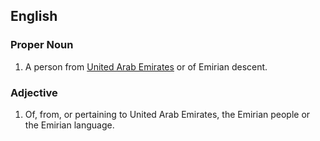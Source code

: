 ==English==

===Proper Noun===
{{en-Proper noun}}

# A person from [[United Arab Emirates]] or of Emirian descent.

===Adjective===
{{en-Adj}}

#Of, from, or pertaining to United Arab Emirates, the Emirian people or the Emirian language.